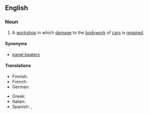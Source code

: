 ==English==

===Noun===
{{en-noun}}

# {{lb|en|US}} A [[workshop]] in which [[damage]] to the [[bodywork]] of [[car]]s is [[repair]]ed.

====Synonyms====
* [[panel beaters]]

====Translations====
{{trans-top|body shop}}
* Finnish: {{t|fi|peltikorjaamo}}
* French: {{t+|fr|carrosserie|f}}
* German: {{t|de|Karosseriebauer|m}}
{{trans-mid}}
* Greek: {{t|el|αμαξοποιείο|n}}
* Italian: {{t+|it|carrozzeria|f}}
* Spanish: {{t|es|chapista|f}}, {{t|es|latonería|f}}
{{trans-bottom}}